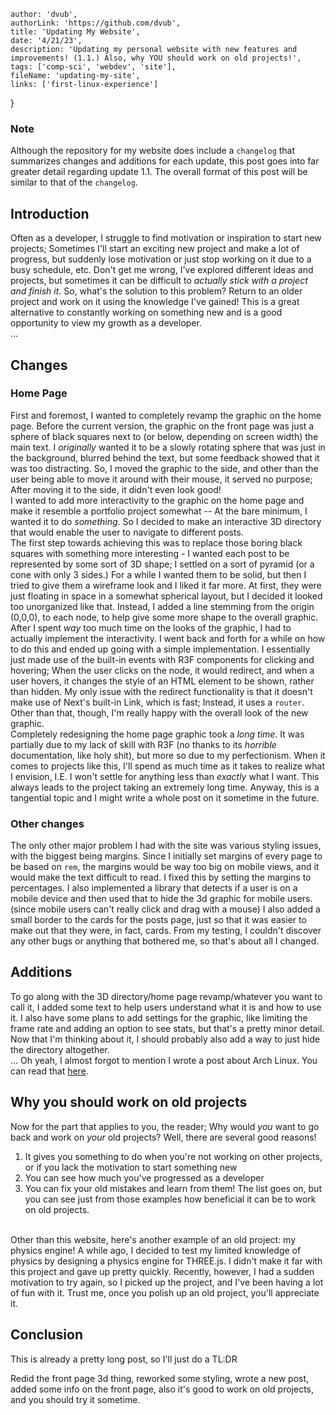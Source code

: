 
    author: 'dvub',
    authorLink: 'https://github.com/dvub',
    title: 'Updating My Website',
    date: '4/21/23',
    description: 'Updating my personal website with new features and improvements! (1.1.) Also, why YOU should work on old projects!',
    tags: ['comp-sci', 'webdev', 'site'],
    fileName: 'updating-my-site',
    links: ['first-linux-experience']
}

### Note

Although the repository for my website does include a `changelog` that summarizes changes and additions for each update, this post goes into far greater detail regarding update 1.1. The overall format of this post will be similar to that of the `changelog`. 

## Introduction

Often as a developer, I struggle to find motivation or inspiration to start new projects; Sometimes I'll start an exciting new project and make a lot of progress, but suddenly lose motivation or just stop working on it due to a busy schedule, etc. Don't get me wrong, I've explored different ideas and projects, but sometimes it can be difficult to *actually stick with a project and finish it*. So, what's the solution to this problem? Return to an older project and work on it using the knowledge I've gained! This is a great alternative to constantly working on something new and is a good opportunity to view my growth as a developer.
<br/>...<br/>

## Changes

### Home Page

First and foremost, I wanted to completely revamp the graphic on the home page. Before the current version, the graphic on the front page was just a sphere of black squares next to (or below, depending on screen width) the main text. I *originally* wanted it to be a slowly rotating sphere that was just in the background, blurred behind the text, but some feedback showed that it was too distracting. So, I moved the graphic to the side, and other than the user being able to move it around with their mouse, it served no purpose; After moving it to the side, it didn't even look good!
<br/>
I wanted to add more interactivity to the graphic on the home page and make it resemble a portfolio project somewhat -- At the bare minimum, I wanted it to do *something*. So I decided to make an interactive 3D directory that would enable the user to navigate to different posts. 
<br/> 
The first step towards achieving this was to replace those boring black squares with something more interesting - I wanted each post to be represented by some sort of 3D shape; I settled on a sort of pyramid (or a cone with only 3 sides.) For a while I wanted them to be solid, but then I tried to give them a wireframe look and I liked it far more. At first, they were just floating in space in a somewhat spherical layout, but I decided it looked too unorganized like that. Instead, I added a line stemming from the origin (0,0,0), to each node, to help give some more shape to the overall graphic. After I spent *way* too much time on the looks of the graphic, I had to actually implement the interactivity. I went back and forth for a while on how to do this and ended up going with a simple implementation. I essentially just made use of the built-in events with R3F components for clicking and hovering; When the user clicks on the node, it would redirect, and when a user hovers, it changes the style of an HTML element to be shown, rather than hidden. My only issue with the redirect functionality is that it doesn't make use of Next's built-in Link, which is fast; Instead, it uses a `router`. Other than that, though, I'm really happy with the overall look of the new graphic.
<br/>
Completely redesigning the home page graphic took a *long time*. It was partially due to my lack of skill with R3F (no thanks to its *horrible* documentation, like holy shit), but more so due to my perfectionism. When it comes to projects like this, I'll spend as much time as it takes to realize what I envision, I.E. I won't settle for anything less than *exactly* what I want. This always leads to the project taking an extremely long time. Anyway, this is a tangential topic and I might write a whole post on it sometime in the future.

### Other changes

The only other major problem I had with the site was various styling issues, with the biggest being margins. Since I initially set margins of every page to be based on `rem`, the margins would be way too big on mobile views, and it would make the text difficult to read. I fixed this by setting the margins to percentages.
I also implemented a library that detects if a user is on a mobile device and then used that to hide the 3d graphic for mobile users. (since mobile users can't really click and drag with a mouse) I also added a small border to the cards for the posts page, just so that it was easier to make out that they were, in fact, cards. From my testing, I couldn't discover any other bugs or anything that bothered me, so that's about all I changed. 

## Additions

To go along with the 3D directory/home page revamp/whatever you want to call it, I added some text to help users understand what it is and how to use it. I also have some plans to add settings for the graphic, like limiting the frame rate and adding an option to see stats, but that's a pretty minor detail. Now that I'm thinking about it, I should probably also add a way to just hide the directory altogether.
<br/>
... Oh yeah, I almost forgot to mention I wrote a post about Arch Linux. You can read that [here](/posts/first-linux-experience).

## Why you should work on old projects

Now for the part that applies to you, the reader; Why would *you* want to go back and work on *your* old projects? Well, there are several good reasons!
1. It gives you something to do when you're not working on other projects, or if you lack the motivation to start something new
2. You can see how much you've progressed as a developer
3. You can fix your old mistakes and learn from them!
The list goes on, but you can see just from those examples how beneficial it can be to work on old projects.
<br/> 
Other than this website, here's another example of an old project: my physics engine! A while ago, I decided to test my limited knowledge of physics by designing a physics engine for THREE.js. I didn't make it far with this project and gave up pretty quickly. Recently, however, I had a sudden motivation to try again, so I picked up the project, and I've been having a lot of fun with it. Trust me, once you polish up an old project, you'll appreciate it.

## Conclusion

This is already a pretty long post, so I'll just do a TL:DR

Redid the front page 3d thing, reworked some styling, wrote a new post, added some info on the front page, also it's good to work on old projects, and you should try it sometime.

